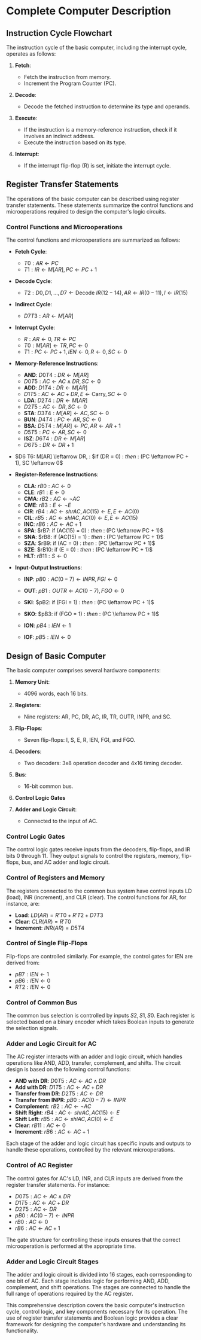 # Complete Computer Description

## Instruction Cycle Flowchart

The instruction cycle of the basic computer, including the interrupt cycle, operates as follows:

1. **Fetch**:
   - Fetch the instruction from memory.
   - Increment the Program Counter (PC).

2. **Decode**:
   - Decode the fetched instruction to determine its type and operands.

3. **Execute**:
   - If the instruction is a memory-reference instruction, check if it involves an indirect address.
   - Execute the instruction based on its type.

4. **Interrupt**:
   - If the interrupt flip-flop (R) is set, initiate the interrupt cycle.

## Register Transfer Statements

The operations of the basic computer can be described using register transfer statements. These statements summarize the control functions and microoperations required to design the computer's logic circuits. 

### Control Functions and Microoperations

The control functions and microoperations are summarized as follows:

- **Fetch Cycle**:
  - $T0: AR \leftarrow PC$
  - $T1: IR \leftarrow M[AR], PC \leftarrow PC + 1$

- **Decode Cycle**:
  - $T2: D0, D1, \ldots, D7 \leftarrow \text{Decode } IR(12-14), AR \leftarrow IR(0-11), I \leftarrow IR(15)$

- **Indirect Cycle**:
  - $D7 T3: AR \leftarrow M[AR]$

- **Interrupt Cycle**:
  - $R: AR \leftarrow 0, TR \leftarrow PC$
  - $T0: M[AR] \leftarrow TR, PC \leftarrow 0$
  - $T1: PC \leftarrow PC + 1, IEN \leftarrow 0, R \leftarrow 0, SC \leftarrow 0$

- **Memory-Reference Instructions**:
  - **AND**: $D0 T4: DR \leftarrow M[AR]$
  - $D0 T5: AC \leftarrow AC \land DR, SC \leftarrow 0$
  - **ADD**: $D1 T4: DR \leftarrow M[AR]$
  - $D1 T5: AC \leftarrow AC + DR, E \leftarrow \text{Carry}, SC \leftarrow 0$
  - **LDA**: $D2 T4: DR \leftarrow M[AR]$
  - $D2 T5: AC \leftarrow DR, SC \leftarrow 0$
  - **STA**: $D3 T4: M[AR] \leftarrow AC, SC \leftarrow 0$
  - **BUN**: $D4 T4: PC \leftarrow AR, SC \leftarrow 0$
  - **BSA**: $D5 T4: M[AR] \leftarrow PC, AR \leftarrow AR + 1$
  - $D5 T5: PC \leftarrow AR, SC \leftarrow 0$
  - **ISZ**: $D6 T4: DR \leftarrow M[AR]$
  - $D6 T5: DR \leftarrow DR + 1$
- $D6 T6: M[AR] \leftarrow DR, \: $if (DR = 0) \: $then$ \: (PC \leftarrow PC + 1), SC \leftarrow 0$

- **Register-Reference Instructions**:
  - **CLA**: $rB0: AC \leftarrow 0$
  - **CLE**: $rB1: E \leftarrow 0$
  - **CMA**: $rB2: AC \leftarrow \neg AC$
  - **CME**: $rB3: E \leftarrow \neg E$
  - **CIR**: $rB4: AC \leftarrow shr AC, AC(15) \leftarrow E, E \leftarrow AC(0)$
  - **CIL**: $rB5: AC \leftarrow shl AC, AC(0) \leftarrow E, E \leftarrow AC(15)$
  - **INC**: $rB6: AC \leftarrow AC + 1$
  - **SPA**: $rB7: if (AC(15) = 0) \: $then$ \:  (PC \leftarrow PC + 1)$
  - **SNA**: $rB8: if (AC(15) = 1) \: $then$ \:  (PC \leftarrow PC + 1)$
  - **SZA**: $rB9: if (AC = 0) \: $then$ \:  (PC \leftarrow PC + 1)$
  - **SZE**: $rB10: if (E = 0) \: $then$ \:  (PC \leftarrow PC + 1)$
  - **HLT**: $rB11: S \leftarrow 0$

- **Input-Output Instructions**:
  - **INP**: $pB0: AC(0-7) \leftarrow INPR, FGI \leftarrow 0$
  - **OUT**: $pB1: OUTR \leftarrow AC(0-7), FGO \leftarrow 0$
  - **SKI**: $pB2: if (FGI = 1) \: $then$ \:  (PC \leftarrow PC + 1)$
  - **SKO**: $pB3: if (FGO = 1) \: $then$ \:  (PC \leftarrow PC + 1)$

  - **ION**: $pB4: IEN \leftarrow 1$
  - **IOF**: $pB5: IEN \leftarrow 0$

## Design of Basic Computer

The basic computer comprises several hardware components:

1. **Memory Unit**:
   - 4096 words, each 16 bits.

2. **Registers**:
   - Nine registers: AR, PC, DR, AC, IR, TR, OUTR, INPR, and SC.

3. **Flip-Flops**:
   - Seven flip-flops: I, S, E, R, IEN, FGI, and FGO.

4. **Decoders**:
   - Two decoders: 3x8 operation decoder and 4x16 timing decoder.

5. **Bus**:
   - 16-bit common bus.

6. **Control Logic Gates**

7. **Adder and Logic Circuit**:
   - Connected to the input of AC.

### Control Logic Gates

The control logic gates receive inputs from the decoders, flip-flops, and IR bits 0 through 11. They output signals to control the registers, memory, flip-flops, bus, and AC adder and logic circuit.

### Control of Registers and Memory

The registers connected to the common bus system have control inputs LD (load), INR (increment), and CLR (clear). The control functions for AR, for instance, are:

- **Load**: $LD(AR) = R'T0 + R'T2 + D7T3$
- **Clear**: $CLR(AR) = R'T0$
- **Increment**: $INR(AR) = D5T4$

### Control of Single Flip-Flops

Flip-flops are controlled similarly. For example, the control gates for IEN are derived from:

- $pB7: IEN \leftarrow 1$
- $pB6: IEN \leftarrow 0$
- $RT2: IEN \leftarrow 0$

### Control of Common Bus

The common bus selection is controlled by inputs $S2, S1, S0$. Each register is selected based on a binary encoder which takes Boolean inputs to generate the selection signals.

### Adder and Logic Circuit for AC

The AC register interacts with an adder and logic circuit, which handles operations like AND, ADD, transfer, complement, and shifts. The circuit design is based on the following control functions:

- **AND with DR**: $D0 T5: AC \leftarrow AC \land DR$
- **Add with DR**: $D1 T5: AC \leftarrow AC + DR$
- **Transfer from DR**: $D2 T5: AC \leftarrow DR$
- **Transfer from INPR**: $pB0: AC(0-7) \leftarrow INPR$
- **Complement**: $rB2: AC \leftarrow \neg AC$
- **Shift Right**: $rB4: AC \leftarrow shr AC, AC(15) \leftarrow E$
- **Shift Left**: $rB5: AC \leftarrow shl AC, AC(0) \leftarrow E$
- **Clear**: $rB11: AC \leftarrow 0$
- **Increment**: $rB6: AC \leftarrow AC + 1$

Each stage of the adder and logic circuit has specific inputs and outputs to handle these operations, controlled by the relevant microoperations.

### Control of AC Register

The control gates for AC's LD, INR, and CLR inputs are derived from the register transfer statements. For instance:

- $D0 T5: AC \leftarrow AC \land DR$
- $D1 T5: AC \leftarrow AC + DR$
- $D2 T5: AC \leftarrow DR$
- $pB0: AC(0-7) \leftarrow INPR$
- $rB0: AC \leftarrow 0$
- $rB6: AC \leftarrow AC + 1$

The gate structure for controlling these inputs ensures that the correct microoperation is performed at the appropriate time.

### Adder and Logic Circuit Stages

The adder and logic circuit is divided into 16 stages, each corresponding to one bit of AC. Each stage includes logic for performing AND, ADD, complement, and shift operations. The stages are connected to handle the full range of operations required by the AC register.

This comprehensive description covers the basic computer's instruction cycle, control logic, and key components necessary for its operation. The use of register transfer statements and Boolean logic provides a clear framework for designing the computer's hardware and understanding its functionality.
